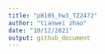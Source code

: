 ```yaml
---
title: "p8105_hw3_TZ2472"
author: "tianwei zhao"
date: "10/12/2021"
output: github_document
---
```


